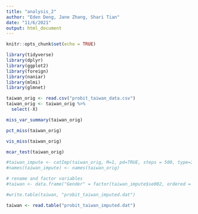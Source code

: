 ```yaml
---
title: "analysis_2"
author: "Eden Deng, Jane Zhang, Shari Tian"
date: "11/6/2021"
output: html_document
---
```


```r
knitr::opts_chunk$set(echo = TRUE)
```

```r
library(tidyverse)
library(dplyr)
library(ggplot2)
library(foreign)
library(naniar)
library(mlmi)
library(glmnet)

taiwan_orig <- read.csv("probit_taiwan_data.csv")
taiwan_orig <- taiwan_orig %>%
  select(-X)
```

```r
miss_var_summary(taiwan_orig)

pct_miss(taiwan_orig)

vis_miss(taiwan_orig)

mcar_test(taiwan_orig)

#taiwan_impute <- catImp(taiwan_orig, M=1, pd=TRUE, steps = 500, type=3, rseed=4423)
#names(taiwan_impute) <- names(taiwan_orig)

# rename and factor variables
#taiwan <- data.frame("Gender" = factor(taiwan_impute$se002, ordered = TRUE), "Age" = factor(taiwan_impute$se003, ordered = TRUE), "Education" = factor(taiwan_impute$se005, ordered = TRUE), "Income" = factor(taiwan_impute$se009, ordered = TRUE), "PolInterest" = factor(taiwan_impute$q056, ordered = TRUE), "DemSat" = factor(taiwan_impute$q098, ordered = TRUE), "Vote" = factor(taiwan_impute$q027, ordered = TRUE), "UnderstandPol" = factor(taiwan_impute$q127, ordered = TRUE), "TrustGov" = factor(taiwan_impute$q131, ordered = TRUE))

#write.table(taiwan, "probit_taiwan_imputed.dat")

taiwan <- read.table("probit_taiwan_imputed.dat")
```



